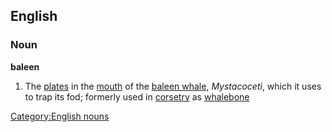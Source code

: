 ==English==
===Noun===
{{wikipedia}}
'''baleen'''
#The [[plate]]s in the [[mouth]] of the [[baleen whale]], ''Mystacoceti'', which it uses to trap its fod; formerly used in [[corsetry]] as [[whalebone]]
[[Category:English nouns]]